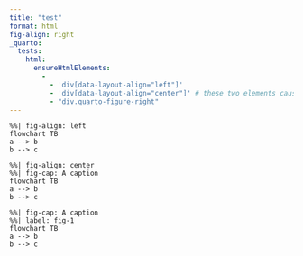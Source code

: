```yaml
---
title: "test"
format: html 
fig-align: right
_quarto:
  tests:
    html:
      ensureHtmlElements:
        - 
          - 'div[data-layout-align="left"]'
          - 'div[data-layout-align="center"]' # these two elements cause our mermaid runtime to create div.quarto-figure-*
          - "div.quarto-figure-right"
---
```


```mermaid
%%| fig-align: left
flowchart TB
a --> b 
b --> c
```

```mermaid
%%| fig-align: center
%%| fig-cap: A caption
flowchart TB
a --> b 
b --> c
```


```mermaid
%%| fig-cap: A caption
%%| label: fig-1
flowchart TB
a --> b 
b --> c
```